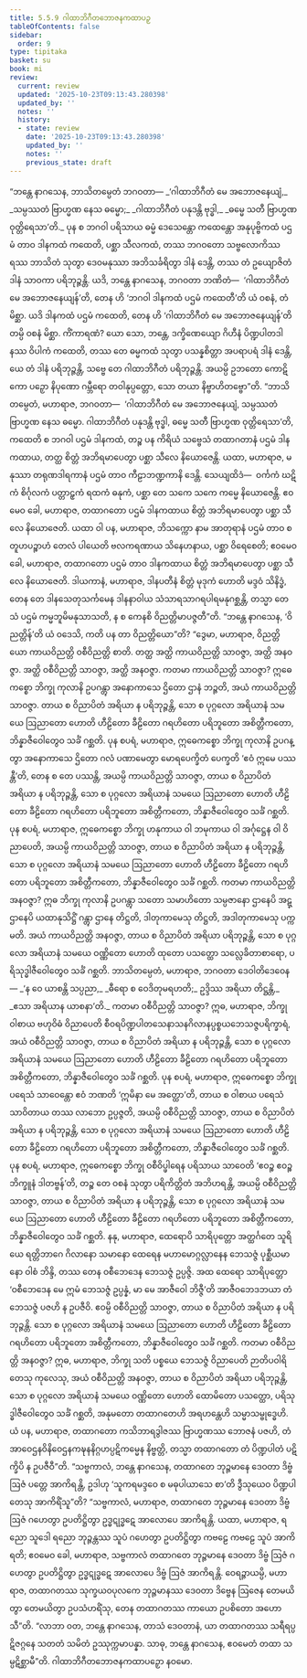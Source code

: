 ```yaml
---
title: 5.5.9 ဂါထာဘိဂီတဘောဇနကထာပဉှ
tableOfContents: false
sidebar:
  order: 9
type: tipitaka
basket: su
book: mi
review:
  current: review
  updated: '2025-10-23T09:13:43.280398'
  updated_by: ''
  notes: ''
  history:
  - state: review
    date: '2025-10-23T09:13:43.280398'
    updated_by: ''
    notes: ''
    previous_state: draft
---
```



<ReviewStatus review={frontmatter.review} showDetails={true} />

<HypothesisAnnotation frontmatter={frontmatter} />

<DynamicBreadcrumb />

<Division number="168" book="mi" e="ch" v="28">

<Paragraph number="1013" book="mi">
“ဘန္တေ နာဂသေန, ဘာသိတမ္ပေတံ ဘဂဝတာ—
</Paragraph>

<Paragraph number="1014" type="verses" book="mi">
_‘ဂါထာဘိဂီတံ မေ အဘောဇနေယျံ,_  
_သမ္ပဿတံ ဗြာဟ္မဏ နေသ ဓမ္မော;_  
_ဂါထာဘိဂီတံ ပနုဒန္တိ ဗုဒ္ဓါ,_  
_ဓမ္မေ သတီ ဗြာဟ္မဏ ဝုတ္တိရေသာ’တိ._  

</Paragraph>

<Paragraph number="1015" book="mi">
ပုန စ ဘဂဝါ ပရိသာယ ဓမ္မံ ဒေသေန္တော ကထေန္တော အနုပုဗ္ဗိကထံ ပဌမံ တာဝ ဒါနကထံ ကထေတိ, ပစ္ဆာ သီလကထံ, တဿ ဘဂဝတော သဗ္ဗလောကိဿရဿ ဘာသိတံ သုတွာ ဒေဝမနုဿာ အဘိသင်္ခရိတွာ ဒါနံ ဒေန္တိ, တဿ တံ ဥယျောဇိတံ ဒါနံ သာဝကာ ပရိဘုဉ္ဇန္တိ. ယဒိ, ဘန္တေ နာဂသေန, ဘဂဝတာ ဘဏိတံ—  ‘ဂါထာဘိဂီတံ မေ အဘောဇနေယျန်’တိ, တေန ဟိ ‘ဘဂဝါ ဒါနကထံ ပဌမံ ကထေတီ’တိ ယံ ဝစနံ, တံ မိစ္ဆာ. ယဒိ ဒါနကထံ ပဌမံ ကထေတိ, တေန ဟိ ‘ဂါထာဘိဂီတံ မေ အဘောဇနေယျန်’တိ တမ္ပိ ဝစနံ မိစ္ဆာ. ကိံကာရဏံ? ယော သော, ဘန္တေ, ဒက္ခိဏေယျော ဂိဟီနံ ပိဏ္ဍပါတဒါနဿ ဝိပါကံ ကထေတိ, တဿ တေ ဓမ္မကထံ သုတွာ ပသန္နစိတ္တာ အပရာပရံ ဒါနံ ဒေန္တိ, ယေ တံ ဒါနံ ပရိဘုဉ္ဇန္တိ, သဗ္ဗေ တေ ဂါထာဘိဂီတံ ပရိဘုဉ္ဇန္တိ. အယမ္ပိ ဥဘတော ကောဋိကော ပဉှော နိပုဏော ဂမ္ဘီရော တဝါနုပ္ပတ္တော, သော တယာ နိဗ္ဗာဟိတဗ္ဗော”တိ.
</Paragraph>

<Paragraph number="1016" book="mi">
“ဘာသိတမ္ပေတံ, မဟာရာဇ, ဘဂဝတာ—  ‘ဂါထာဘိဂီတံ မေ အဘောဇနေယျံ, သမ္ပဿတံ ဗြာဟ္မဏ နေသ ဓမ္မော. ဂါထာဘိဂီတံ ပနုဒန္တိ ဗုဒ္ဓါ, ဓမ္မေ သတီ ဗြာဟ္မဏ ဝုတ္တိရေသာ’တိ, ကထေတိ စ ဘဂဝါ ပဌမံ ဒါနကထံ, တဉ္စ ပန ကိရိယံ သဗ္ဗေသံ တထာဂတာနံ ပဌမံ ဒါနကထာယ, တတ္ထ စိတ္တံ အဘိရမာပေတွာ ပစ္ဆာ သီလေ နိယောဇေန္တိ. ယထာ, မဟာရာဇ, မနုဿာ တရုဏဒါရကာနံ ပဌမံ တာဝ ကီဠာဘဏ္ဍကာနိ ဒေန္တိ. သေယျထိဒံ—  ဝင်္ကကံ ဃဋိကံ စိင်္ဂုလကံ ပတ္တာဠှကံ ရထကံ ဓနုကံ, ပစ္ဆာ တေ သကေ သကေ ကမ္မေ နိယောဇေန္တိ. ဧဝမေဝ ခေါ, မဟာရာဇ, တထာဂတော ပဌမံ ဒါနကထာယ စိတ္တံ အဘိရမာပေတွာ ပစ္ဆာ သီလေ နိယောဇေတိ.
</Paragraph>

<Paragraph number="1017" book="mi">
ယထာ ဝါ ပန, မဟာရာဇ, ဘိသက္ကော နာမ အာတုရာနံ ပဌမံ တာဝ စတူဟပဉ္စာဟံ တေလံ ပါယေတိ ဗလကရဏာယ သိနေဟနာယ, ပစ္ဆာ ဝိရေစေတိ; ဧဝမေဝ ခေါ, မဟာရာဇ, တထာဂတော ပဌမံ တာဝ ဒါနကထာယ စိတ္တံ အဘိရမာပေတွာ ပစ္ဆာ သီလေ နိယောဇေတိ. ဒါယကာနံ, မဟာရာဇ, ဒါနပတီနံ စိတ္တံ မုဒုကံ ဟောတိ မဒ္ဒဝံ သိနိဒ္ဓံ, တေန တေ ဒါနသေတုသင်္ကမေန ဒါနနာဝါယ သံသာရသာဂရပါရမနုဂစ္ဆန္တိ, တသ္မာ တေသံ ပဌမံ ကမ္မဘူမိမနုသာသတိ, န စ ကေနစိ ဝိညတ္တိမာပဇ္ဇတီ”တိ.
</Paragraph>

<Paragraph number="1018" book="mi">
“ဘန္တေ နာဂသေန, ‘ဝိညတ္တိန်’တိ ယံ ဝဒေသိ, ကတိ ပန တာ ဝိညတ္တိယော”တိ? “ဒွေမာ, မဟာရာဇ, ဝိညတ္တိယော ကာယဝိညတ္တိ ဝစီဝိညတ္တိ စာတိ. တတ္ထ အတ္ထိ ကာယဝိညတ္တိ သာဝဇ္ဇာ, အတ္ထိ အနဝဇ္ဇာ. အတ္ထိ ဝစီဝိညတ္တိ သာဝဇ္ဇာ, အတ္ထိ အနဝဇ္ဇာ.
</Paragraph>

<Paragraph number="1019" book="mi">
ကတမာ ကာယဝိညတ္တိ သာဝဇ္ဇာ? ဣဓေကစ္စော ဘိက္ခု ကုလာနိ ဥပဂန္တွာ အနောကာသေ ဌိတော ဌာနံ ဘဉ္ဇတိ, အယံ ကာယဝိညတ္တိ သာဝဇ္ဇာ. တာယ စ ဝိညာပိတံ အရိယာ န ပရိဘုဉ္ဇန္တိ, သော စ ပုဂ္ဂလော အရိယာနံ သမယေ ဩညာတော ဟောတိ ဟီဠိတော ခီဠိတော ဂရဟိတော ပရိဘူတော အစိတ္တီကတော, ဘိန္နာဇီဝေါတွေဝ သင်္ခံ ဂစ္ဆတိ.
</Paragraph>

<Paragraph number="1020" book="mi">
ပုန စပရံ, မဟာရာဇ, ဣဓေကစ္စော ဘိက္ခု ကုလာနိ ဥပဂန္တွာ အနောကာသေ ဌိတော ဂလံ ပဏာမေတွာ မောရပေက္ခိတံ ပေက္ခတိ ‘ဧဝံ ဣမေ ပဿန္တီ’တိ, တေန စ တေ ပဿန္တိ, အယမ္ပိ ကာယဝိညတ္တိ သာဝဇ္ဇာ, တာယ စ ဝိညာပိတံ အရိယာ န ပရိဘုဉ္ဇန္တိ, သော စ ပုဂ္ဂလော အရိယာနံ သမယေ ဩညာတော ဟောတိ ဟီဠိတော ခီဠိတော ဂရဟိတော ပရိဘူတော အစိတ္တီကတော, ဘိန္နာဇီဝေါတွေဝ သင်္ခံ ဂစ္ဆတိ.
</Paragraph>

<Paragraph number="1021" book="mi">
ပုန စပရံ, မဟာရာဇ, ဣဓေကစ္စော ဘိက္ခု ဟနုကာယ ဝါ ဘမုကာယ ဝါ အင်္ဂုဋ္ဌေန ဝါ ဝိညာပေတိ, အယမ္ပိ ကာယဝိညတ္တိ သာဝဇ္ဇာ, တာယ စ ဝိညာပိတံ အရိယာ န ပရိဘုဉ္ဇန္တိ, သော စ ပုဂ္ဂလော အရိယာနံ သမယေ ဩညာတော ဟောတိ ဟီဠိတော ခီဠိတော ဂရဟိတော ပရိဘူတော အစိတ္တီကတော, ဘိန္နာဇီဝေါတွေဝ သင်္ခံ ဂစ္ဆတိ.
</Paragraph>

<Paragraph number="1022" book="mi">
ကတမာ ကာယဝိညတ္တိ အနဝဇ္ဇာ? ဣဓ ဘိက္ခု ကုလာနိ ဥပဂန္တွာ သတော သမာဟိတော သမ္ပဇာနော ဌာနေပိ အဋ္ဌာနေပိ ယထာနုသိဋ္ဌိံ ဂန္တွာ ဌာနေ တိဋ္ဌတိ, ဒါတုကာမေသု တိဋ္ဌတိ, အဒါတုကာမေသု ပက္ကမတိ. အယံ ကာယဝိညတ္တိ အနဝဇ္ဇာ, တာယ စ ဝိညာပိတံ အရိယာ ပရိဘုဉ္ဇန္တိ, သော စ ပုဂ္ဂလော အရိယာနံ သမယေ ဝဏ္ဏိတော ဟောတိ ထုတော ပသတ္ထော သလ္လေခိတာစာရော, ပရိသုဒ္ဓါဇီဝေါတွေဝ သင်္ခံ ဂစ္ဆတိ. ဘာသိတမ္ပေတံ, မဟာရာဇ, ဘဂဝတာ ဒေဝါတိဒေဝေန—
</Paragraph>

<Paragraph number="1023" type="verses" book="mi">
_‘န ဝေ ယာစန္တိ သပ္ပညာ,_  
_ဓီရော စ ဝေဒိတုမရဟတိ;_  
ဥဒ္ဒိဿ အရိယာ တိဋ္ဌန္တိ,_  
_ဧသာ အရိယာန ယာစနာ’တိ._  

</Paragraph>

<Paragraph number="1024" book="mi">
ကတမာ ဝစီဝိညတ္တိ သာဝဇ္ဇာ? ဣဓ, မဟာရာဇ, ဘိက္ခု ဝါစာယ ဗဟုဝိဓံ ဝိညာပေတိ စီဝရပိဏ္ဍပါတသေနာသနဂိလာနပ္ပစ္စယဘေသဇ္ဇပရိက္ခာရံ, အယံ ဝစီဝိညတ္တိ သာဝဇ္ဇာ, တာယ စ ဝိညာပိတံ အရိယာ န ပရိဘုဉ္ဇန္တိ, သော စ ပုဂ္ဂလော အရိယာနံ သမယေ ဩညာတော ဟောတိ ဟီဠိတော ခီဠိတော ဂရဟိတော ပရိဘူတော အစိတ္တီကတော, ဘိန္နာဇီဝေါတွေဝ သင်္ခံ ဂစ္ဆတိ.
</Paragraph>

<Paragraph number="1025" book="mi">
ပုန စပရံ, မဟာရာဇ, ဣဓေကစ္စော ဘိက္ခု ပရေသံ သာဝေန္တော ဧဝံ ဘဏတိ ‘ဣမိနာ မေ အတ္ထော’တိ, တာယ စ ဝါစာယ ပရေသံ သာဝိတာယ တဿ လာဘော ဥပ္ပဇ္ဇတိ, အယမ္ပိ ဝစီဝိညတ္တိ သာဝဇ္ဇာ, တာယ စ ဝိညာပိတံ အရိယာ န ပရိဘုဉ္ဇန္တိ, သော စ ပုဂ္ဂလော အရိယာနံ သမယေ ဩညာတော ဟောတိ ဟီဠိတော ခီဠိတော ဂရဟိတော ပရိဘူတော အစိတ္တီကတော, ဘိန္နာဇီဝေါတွေဝ သင်္ခံ ဂစ္ဆတိ.
</Paragraph>

<Paragraph number="1026" book="mi">
ပုန စပရံ, မဟာရာဇ, ဣဓေကစ္စော ဘိက္ခု ဝစီဝိပ္ဖါရေန ပရိသာယ သာဝေတိ ‘ဧဝဉ္စ ဧဝဉ္စ ဘိက္ခူနံ ဒါတဗ္ဗန်’တိ, တဉ္စ တေ ဝစနံ သုတွာ ပရိကိတ္တိတံ အဘိဟရန္တိ, အယမ္ပိ ဝစီဝိညတ္တိ သာဝဇ္ဇာ, တာယ စ ဝိညာပိတံ အရိယာ န ပရိဘုဉ္ဇန္တိ, သော စ ပုဂ္ဂလော အရိယာနံ သမယေ ဩညာတော ဟောတိ ဟီဠိတော ခီဠိတော ဂရဟိတော ပရိဘူတော အစိတ္တီကတော, ဘိန္နာဇီဝေါတွေဝ သင်္ခံ ဂစ္ဆတိ.
</Paragraph>

<Paragraph number="1027" book="mi">
နနု, မဟာရာဇ, ထေရောပိ သာရိပုတ္တော အတ္ထင်္ဂတေ သူရိယေ ရတ္တိဘာဂေ ဂိလာနော သမာနော ထေရေန မဟာမောဂ္ဂလ္လာနေန ဘေသဇ္ဇံ ပုစ္ဆီယမာနော ဝါစံ ဘိန္ဒိ, တဿ တေန ဝစီဘေဒေန ဘေသဇ္ဇံ ဥပ္ပဇ္ဇိ. အထ ထေရော သာရိပုတ္တော ‘ဝစီဘေဒေန မေ ဣမံ ဘေသဇ္ဇံ ဥပ္ပန္နံ, မာ မေ အာဇီဝေါ ဘိဇ္ဇီ’တိ အာဇီဝဘေဒဘယာ တံ ဘေသဇ္ဇံ ပဇဟိ န ဥပဇီဝိ. ဧဝမ္ပိ ဝစီဝိညတ္တိ သာဝဇ္ဇာ, တာယ စ ဝိညာပိတံ အရိယာ န ပရိဘုဉ္ဇန္တိ. သော စ ပုဂ္ဂလော အရိယာနံ သမယေ ဩညာတော ဟောတိ ဟီဠိတော ခီဠိတော ဂရဟိတော ပရိဘူတော အစိတ္တီကတော, ဘိန္နာဇီဝေါတွေဝ သင်္ခံ ဂစ္ဆတိ.
</Paragraph>

<Paragraph number="1028" book="mi">
ကတမာ ဝစီဝိညတ္တိ အနဝဇ္ဇာ? ဣဓ, မဟာရာဇ, ဘိက္ခု သတိ ပစ္စယေ ဘေသဇ္ဇံ ဝိညာပေတိ ဉာတိပဝါရိတေသု ကုလေသု, အယံ ဝစီဝိညတ္တိ အနဝဇ္ဇာ, တာယ စ ဝိညာပိတံ အရိယာ ပရိဘုဉ္ဇန္တိ, သော စ ပုဂ္ဂလော အရိယာနံ သမယေ ဝဏ္ဏိတော ဟောတိ ထောမိတော ပသတ္ထော, ပရိသုဒ္ဓါဇီဝေါတွေဝ သင်္ခံ ဂစ္ဆတိ, အနုမတော တထာဂတေဟိ အရဟန္တေဟိ သမ္မာသမ္ဗုဒ္ဓေဟိ.
</Paragraph>

<Paragraph number="1029" book="mi">
ယံ ပန, မဟာရာဇ, တထာဂတော ကသိဘာရဒွါဇဿ ဗြာဟ္မဏဿ ဘောဇနံ ပဇဟိ, တံ အာဝေဌနဝိနိဝေဌနကဍ္ဎနနိဂ္ဂဟပ္ပဋိကမ္မေန နိဗ္ဗတ္တိ, တသ္မာ တထာဂတော တံ ပိဏ္ဍပါတံ ပဋိက္ခိပိ န ဥပဇီဝီ”တိ.
</Paragraph>

<Paragraph number="1030" book="mi">
“သဗ္ဗကာလံ, ဘန္တေ နာဂသေန, တထာဂတေ ဘုဉ္ဇမာနေ ဒေဝတာ ဒိဗ္ဗံ ဩဇံ ပတ္တေ အာကိရန္တိ, ဥဒါဟု ‘သူကရမဒ္ဒဝေ စ မဓုပါယာသေ စာ’တိ ဒွီသုယေဝ ပိဏ္ဍပါတေသု အာကိရိံသူ”တိ? “သဗ္ဗကာလံ, မဟာရာဇ, တထာဂတေ ဘုဉ္ဇမာနေ ဒေဝတာ ဒိဗ္ဗံ ဩဇံ ဂဟေတွာ ဥပတိဋ္ဌိတွာ ဥဒ္ဓဋုဒ္ဓဋေ အာလောပေ အာကိရန္တိ.
</Paragraph>

<Paragraph number="1031" book="mi">
ယထာ, မဟာရာဇ, ရညော သူဒေါ ရညော ဘုဉ္ဇန္တဿ သူပံ ဂဟေတွာ ဥပတိဋ္ဌိတွာ ကဗဠေ ကဗဠေ သူပံ အာကိရတိ; ဧဝမေဝ ခေါ, မဟာရာဇ, သဗ္ဗကာလံ တထာဂတေ ဘုဉ္ဇမာနေ ဒေဝတာ ဒိဗ္ဗံ ဩဇံ ဂဟေတွာ ဥပတိဋ္ဌိတွာ ဥဒ္ဓဋုဒ္ဓဋေ အာလောပေ ဒိဗ္ဗံ ဩဇံ အာကိရန္တိ. ဝေရဉ္ဇာယမ္ပိ, မဟာရာဇ, တထာဂတဿ သုက္ခယဝပုလကေ ဘုဉ္ဇမာနဿ ဒေဝတာ ဒိဗ္ဗေန ဩဇေန တေမယိတွာ တေမယိတွာ ဥပသံဟရိံသု, တေန တထာဂတဿ ကာယော ဥပစိတော အဟောသီ”တိ. “လာဘာ ဝတ, ဘန္တေ နာဂသေန, တာသံ ဒေဝတာနံ, ယာ တထာဂတဿ သရီရပ္ပဋိဇဂ္ဂနေ သတတံ သမိတံ ဥဿုက္ကမာပန္နာ. သာဓု, ဘန္တေ နာဂသေန, ဧဝမေတံ တထာ သမ္ပဋိစ္ဆာမီ”တိ.

</Paragraph>
</Division>

<Paragraph number="1032" type="center" book="mi">
ဂါထာဘိဂီတဘောဇနကထာပဉှော နဝမော.
</Paragraph>